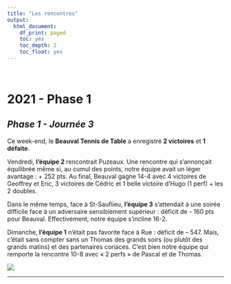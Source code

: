 ```yaml
---
title: "Les rencontres"
output:
  html_document:
    df_print: paged
    toc: yes
    toc_depth: 2
    toc_float: yes
---
```


<br>

# **2021 - Phase 1**

## ***Phase 1 - Journée 3***

Ce week-end, le **Beauval Tennis de Table** a enregistré **2 victoires** et **1 défaite**.

Vendredi, **l’équipe 2** rencontrait Puzeaux.
Une rencontre qui s’annonçait équilibrée même si, au cumul des points, notre équipe avait un léger avantage : + 252 pts. Au final, Beauval gagne 14-4 avec 4 victoires de Geoffrey et  Eric, 3 victoires de Cédric et 1 belle victoire d’Hugo (1 perf) + les 2 doubles.

Dans le même temps, face à St-Sauflieu, **l’équipe 3** s’attendait à une soirée difficile face à un adversaire sensiblement supérieur : déficit de - 160 pts pour Beauval. Effectivement, notre équipe s’incline 16-2.

Dimanche, **l’équipe 1** n’était pas favorite face à Rue : déficit de – 547. Mais, c’était sans compter sans un Thomas des grands soirs (ou plutôt des grands matins) et des partenaires coriaces. C’est bien notre équipe qui remporte la rencontre 10-8 avec « 2 perfs » de Pascal et de Thomas.

![](www/rencontres/rencontre Phase 1 J3.jpg)

---


